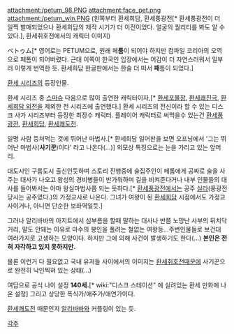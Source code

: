 attachment:/petum_98.PNG attachment:face_pet.png attachment:/petum_win.PNG
(왼쪽부터 환세희담, 환세풍광전[* 환세풍광전이 더 일찍 발매되었으나 환세희담의 제작 시기가 더 이전이었다. 얼굴의 퀄리티를 봐도 알 수 있다.], 환세취호전에서의 캐릭터 이미지)

ペトゥム[* 영어로는 PETUM으로, 원래 페'''툼'''이 되어야 하지만 컴파일 코리아의 오역으로 페톰이 되어버렸다. 근대 이쪽이 한국인 입장에서는 어감이 더 자연스러워서 일부러 이렇게 번역한 듯. 환세희담 한글판에서는 한술 더 떠서 '''패'''톰이 되었다.]

[[환세 시리즈]]의 등장인물.

환세 시리즈 중 [[스마슈]] 다음으로 많이 출연한 캐릭터이자,[* [[환세포물장]], [[환세쾌진극]], [[환세희담 외전]]을 제외한 전 시리즈에 출연했다.] 환세 시리즈의 전신이라 할 수 있는 디스크 사가 시리즈부터 등장한 최장수 캐릭터. 플레이어 캐릭터로 써먹을수 있는건 [[환세풍광전]], [[환세희담]], [[환세쾌도전]].

일명 사람 등쳐먹는 것에 뛰어난 마법사.[* 환세희담 일어판을 보면 오프닝에서 '그는 뛰어난 마법사('''사기꾼''')이다' 라고 나온다(...)] 외모상 특징으로는 눈을 가리고 있는 앞머리.

대도시인 구름도시 출신인듯하며 스토리 진행중에 술집주인이 페톰에게 공짜로 술을 사주는 대사가 나오고 왕성의 경비병들이 반가워하며 길을 비켜준다거나 내부 인물들의 대사를 들어봐서는 아마 왕실마법사쯤 되는 듯하다.[* [[환세풍광전]]에서는 공주 [[실라]](풍광전 당시는 공주였다.)의 가정교사로 나온다. 그녀가 여왕이 된 [[환세희담]] 시점에서도 가정교사이거나, 아니면 단순한 보좌역일듯.]

그러나 알리바바의 아지트에서 심부름을 할때 말하는 대사나 반쯤 노망난 사부의 뒤치닥거리, 말도 안돼는 이유로 마수의 봉인을 풀려는 철없는 여왕등...주변인물들로 보건대 여러가지로 고생하는 모양이다. 하지만 그에 의해 사건이 발생하기도 한다(...) '''본인은 전혀 자각하고 있지 못하지만.'''

물론 이런거 다 필요없고 국내 유저들 사이에서의 이미지는 [[환세취호전]]때문에 사기꾼으로 완전히 낙인찍혀 있는 상태(...)

여담으로 공식 나이 설정 '''140세.'''[* wiki:"디스크 스테이션" 에 실려있는 환세 만화에 나온 설정] 그리고 상당한 폭식가/애주가/애연가이다.

[[환세쾌도전]] 때문인지 [[알리바바]]와 커플링이 있는 듯.

[[각주]]
